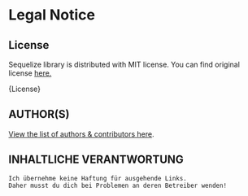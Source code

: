 # Legal Notice

## License

Sequelize library is distributed with MIT license. You can find original license [here.](https://github.com/sequelize/sequelize/blob/main/LICENSE)


<CodeBlock>
  {License}
</CodeBlock>

## AUTHOR(S)

[View the list of authors & contributors here](https://github.com/sequelize/sequelize/blob/main/AUTHORS).

## INHALTLICHE VERANTWORTUNG

```text
Ich übernehme keine Haftung für ausgehende Links.
Daher musst du dich bei Problemen an deren Betreiber wenden!
```
